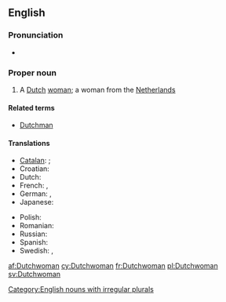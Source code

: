 ==English==

===Pronunciation===
* {{IPA|/dʌtʃˌwʊmən/|lang=en}}

===Proper noun===
{{en-proper noun|Dutchwomen}}

# A [[Dutch]] [[woman]]; a woman from the [[Netherlands]]

====Related terms====
* [[Dutchman]]

====Translations====
{{trans-top|a Dutch woman}}
* [[Catalan]]: {{t-|ca|neerlandesa|f}}; {{qualifier|dated}} {{t-|ca|holandesa|f}}
* Croatian: {{t-|hr|Nizozemka|f|alt=Nizòzēmka}}
* Dutch: {{t+|nl|Nederlandse|f}}
* French: {{t+|fr|Néerlandaise|f}}, {{t-|fr|Hollandaise|f}}
* German: {{t+|de|Niederländerin|f}}, {{t|de|Holländerin|f}}
* Japanese: {{t|ja|オランダ人|tr=Oranda-jin|sc=Jpan}}
{{trans-mid}}
* Polish: {{t+|pl|Holenderka|f}}
* Romanian: {{t+|ro|olandeză|f}}
* Russian: {{t-|ru|голландка|f|tr=gollándka}}
* Spanish: {{t-|es|holandesa|f}}
* Swedish: {{t+|sv|nederländska}}, {{t+|sv|holländska}}
{{trans-bottom}}

[[Category:English nouns with irregular plurals]]

[[af:Dutchwoman]]
[[cy:Dutchwoman]]
[[fr:Dutchwoman]]
[[pl:Dutchwoman]]
[[sv:Dutchwoman]]